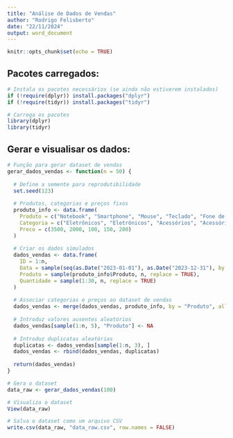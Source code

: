 ```yaml
---
title: "Análise de Dados de Vendas"
author: "Rodrigo Felisberto"
date: "22/11/2024"
output: word_document
---
```


```r
knitr::opts_chunk$set(echo = TRUE)
```

## Pacotes carregados:

```r
# Instala os pacotes necessários (se ainda não estiverem instalados)
if (!require(dplyr)) install.packages("dplyr")
if (!require(tidyr)) install.packages("tidyr")

# Carrega os pacotes
library(dplyr)
library(tidyr)
```

## Gerar e visualisar os dados:

```r
# Função para gerar dataset de vendas
gerar_dados_vendas <- function(n = 50) {
  
  # Define a semente para reprodutibilidade
  set.seed(123)
  
  # Produtos, categorias e preços fixos
  produto_info <- data.frame(
    Produto = c("Notebook", "Smartphone", "Mouse", "Teclado", "Fone de Ouvido"),
    Categoria = c("Eletrônicos", "Eletrônicos", "Acessórios", "Acessórios", "Acessórios"),
    Preco = c(3500, 2000, 100, 150, 200)
  )
  
  # Criar os dados simulados
  dados_vendas <- data.frame(
    ID = 1:n,
    Data = sample(seq(as.Date("2023-01-01"), as.Date("2023-12-31"), by = "day"), n, replace = TRUE),
    Produto = sample(produto_info$Produto, n, replace = TRUE),
    Quantidade = sample(1:30, n, replace = TRUE)
  )
  
  # Associar categorias e preços ao dataset de vendas
  dados_vendas <- merge(dados_vendas, produto_info, by = "Produto", all.x = TRUE)
  
  # Introduz valores ausentes aleatórios
  dados_vendas[sample(1:n, 5), "Produto"] <- NA
  
  # Introduz duplicatas aleatórias
  duplicatas <- dados_vendas[sample(1:n, 3), ]
  dados_vendas <- rbind(dados_vendas, duplicatas)
  
  return(dados_vendas)
}

# Gera o dataset
data_raw <- gerar_dados_vendas(100)

# Visualiza o dataset
View(data_raw)

# Salva o dataset como um arquivo CSV
write.csv(data_raw, "data_raw.csv", row.names = FALSE)
```


